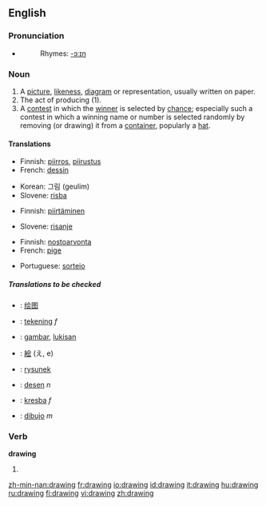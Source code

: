 ==English==

===Pronunciation===
*{{audio|en-us-drawing.ogg|Audio (US)}}
*:Rhymes: [[Rhymes:English:-ɔːɪŋ|-ɔːɪŋ]]

===Noun===
{{en-noun}}

# A [[picture]], [[likeness]], [[diagram]] or representation, usually written on paper.
# The act of producing (1).
# A [[contest]] in which the [[winner]] is selected by [[chance]]; especially such a contest in which a winning name or number is selected randomly by removing (or drawing) it from a [[container]], popularly a [[hat]].

====Translations====
{{trans-top|A picture, likeness, diagram or representation, usually written on paper}}
*Finnish: [[piirros]], [[piirustus]]
*French: [[dessin]] {{m}}
{{trans-mid}}
*Korean: 그림 (geulim)
*Slovene: [[risba]] {{f}}
{{trans-bottom}}

{{trans-top|The act of producing (1)}}
*Finnish: [[piirtäminen]]
{{trans-mid}}
*Slovene: [[risanje]] {{n}}
{{trans-bottom}}

{{trans-top|A contest in which the winner is selected by chance}}
*Finnish: [[nostoarvonta]]
*French: [[pige]] {{f}}
{{trans-mid}}
*Portuguese: [[sorteio]] {{m}}
{{trans-bottom}}

=====Translations to be checked=====
{{checktrans}}
{{top}}
*{{ttbc|Chinese}}: [[绘图]]
*{{ttbc|Dutch}}: [[tekening]] ''f''
*{{ttbc|Indonesian}}: [[gambar]], [[lukis|lukisan]]
*{{ttbc|Japanese}}: [[絵]] (え, e)
{{mid}}
*{{ttbc|Polish}}: [[rysunek]]
*{{ttbc|Romanian}}: [[desen]] ''n''
*{{ttbc|Slovak}}: [[kresba]] ''f''
*{{ttbc|Spanish}}: [[dibujo]] ''m''
{{bottom}}

===Verb===
'''drawing'''
# {{present participle of|draw}}

[[zh-min-nan:drawing]]
[[fr:drawing]]
[[io:drawing]]
[[id:drawing]]
[[it:drawing]]
[[hu:drawing]]
[[ru:drawing]]
[[fi:drawing]]
[[vi:drawing]]
[[zh:drawing]]
